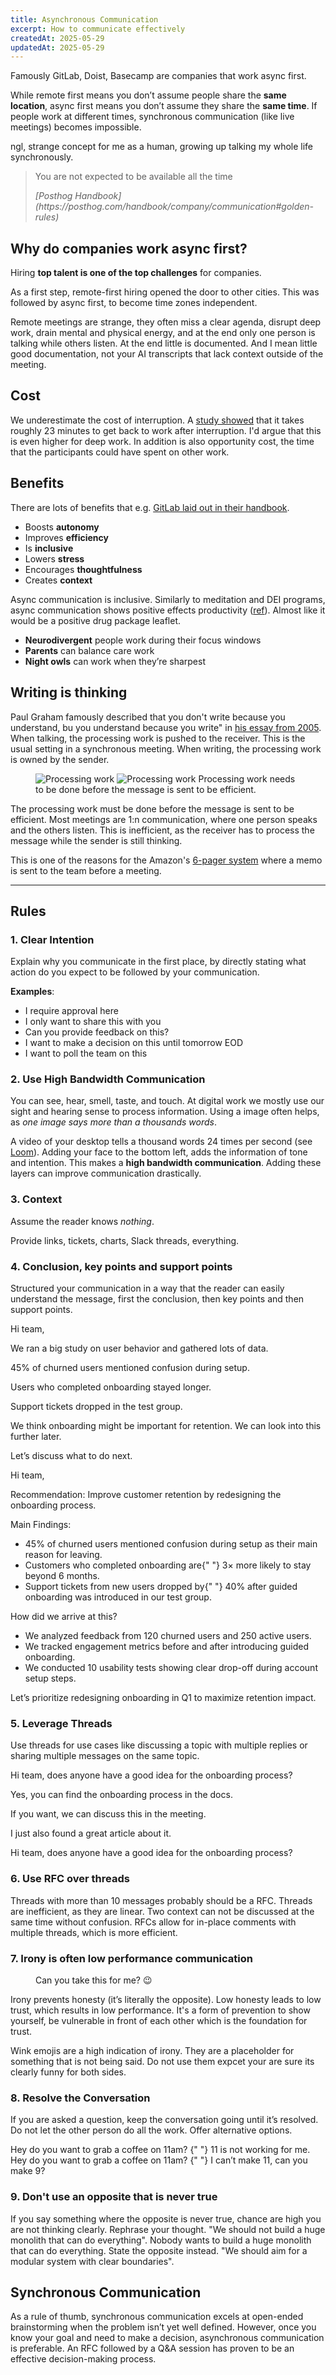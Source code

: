```yaml
---
title: Asynchronous Communication
excerpt: How to communicate effectively
createdAt: 2025-05-29
updatedAt: 2025-05-29
---
```


Famously GitLab, Doist, Basecamp are companies that work async first.

While remote first means you don’t assume people share the **same location**, async first means you don’t assume they share the **same time**. If people work at different times, synchronous communication (like live meetings) becomes impossible.

ngl, strange concept for me as a human, growing up talking my whole life synchronously.

> You are not expected to be available all the time
>
> <cite>
>   [Posthog
>   Handbook](https://posthog.com/handbook/company/communication#golden-rules)
> </cite>

## Why do companies work async first?

Hiring **top talent is one of the top challenges** for companies.

As a first step, remote-first hiring opened the door to other cities. This was followed by async first, to become time zones independent.

Remote meetings are strange, they often miss a clear agenda, disrupt deep work, drain mental and physical energy, and at the end only one person is talking while others listen. At the end little is documented. And I mean little good documentation, not your AI transcripts that lack context outside of the meeting.

## Cost

We underestimate the cost of interruption. A [study showed](https://dl.acm.org/doi/abs/10.1145/1357054.1357072) that it takes roughly 23 minutes to get back to work after interruption. I'd argue that this is even higher for deep work. In addition is also opportunity cost, the time that the participants could have spent on other work.

## Benefits

There are lots of benefits that e.g. [GitLab laid out in their handbook](https://handbook.gitlab.com/handbook/company/culture/all-remote/asynchronous/).

- Boosts **autonomy**
- Improves **efficiency**
- Is **inclusive**
- Lowers **stress**
- Encourages **thoughtfulness**
- Creates **context**

Async communication is inclusive. Similarly to meditation and DEI programs, async communication shows positive effects productivity ([ref](https://www.mckinsey.com/featured-insights/diversity-and-inclusion/diversity-matters-even-more-the-case-for-holistic-impact)). Almost like it would be a positive drug package leaflet.

- **Neurodivergent** people work during their focus windows
- **Parents** can balance care work
- **Night owls** can work when they’re sharpest

## Writing is thinking

Paul Graham famously described that you don't write because you understand, bu you understand because you write" in [his essay from 2005](https://www.paulgraham.com/writing44.html). When talking, the processing work is pushed to the receiver. This is the usual setting in a synchronous meeting. When writing, the processing work is owned by the sender.

<Figure>
  <FigureContent>
    <img
      src="/static/images/blog/async-processing-dark.png"
      className="hidden dark:block"
      srcdark="/static/images/blog/async-processing-dark.png"
      alt="Processing work"
    />
    <img
      src="/static/images/blog/async-processing.png"
      className="dark:hidden"
      srcdark="/static/images/blog/async-processing-dark.png"
      alt="Processing work"
    />
  </FigureContent>
  <FigureCaption>
    Processing work needs to be done before the message is sent to be efficient.
  </FigureCaption>
</Figure>

The processing work must be done before the message is sent to be efficient. Most meetings are 1:n communication, where one person speaks and the others listen. This is inefficient, as the receiver has to process the message while the sender is still thinking.

This is one of the reasons for the Amazon's [6-pager system](https://www.google.com/search?q=Amazons+6+Pager+system) where a memo is sent to the team before a meeting.

---

## Rules

### 1. Clear Intention

Explain why you communicate in the first place, by directly stating what action do you expect to be followed by your communication.

<div className="mb-4" />

**Examples**:

- I require approval here
- I only want to share this with you
- Can you provide feedback on this?
- I want to make a decision on this until tomorrow EOD
- I want to poll the team on this

### 2. Use High Bandwidth Communication

You can see, hear, smell, taste, and touch. At digital work we mostly use our sight and hearing sense to process information. Using a image often helps, as _one image says more than a thousands words_.

A video of your desktop tells a thousand words 24 times per second (see [Loom](https://www.loom.com)). Adding your face to the bottom left, adds the information of tone and intention. This makes a **high bandwidth communication**. Adding these layers can improve communication drastically.

### 3. Context

Assume the reader knows _nothing_.

Provide links, tickets, charts, Slack threads, everything.

### 4. Conclusion, key points and support points

Structured your communication in a way that the reader can easily understand the message, first the conclusion, then key points and then support points.

<ExampleGroup className="lg:grid-cols-1">
  <BadExample>
    <SlackMessage name="Alice">
      <p>Hi team,</p>
      <p>
        <span>
          We ran a big study on user behavior and gathered lots of data.
        </span>
      </p>
      <p>
        <span>
          <span className="font-bold">45%</span> of churned users mentioned
          confusion during setup.
        </span>
      </p>
      <p>
        <span>Users who completed onboarding stayed longer.</span>
      </p>
      <p>
        <span>Support tickets dropped in the test group.</span>
      </p>
      <p>
        <span>
          We think onboarding might be important for retention. We can look into
          this further later.
        </span>
      </p>
      <p>
        <span>Let’s discuss what to do next.</span>
      </p>
    </SlackMessage>
  </BadExample>
  <GoodExample>
    <SlackMessage name="Alice">
      <p>Hi team,</p>
      <p>
        <span className="font-semibold">Recommendation:</span> Improve customer
        retention by redesigning the onboarding process.
      </p>
      <p>
        <span className="font-semibold">Main Findings:</span>
      </p>
      <ul>
        <li>
          <span>
            45% of churned users mentioned confusion during setup as their main
            reason for leaving.
          </span>
        </li>
        <li>
          <span>
            Customers who completed onboarding are{" "}
            <span className="font-semi">3×</span> more likely to stay beyond 6
            months.
          </span>
        </li>
        <li>
          <span>
            Support tickets from new users dropped by{" "}
            <span className="font-semi">40%</span> after guided onboarding was
            introduced in our test group.
          </span>
        </li>
      </ul>
      <p>
        <span className="font-semi">How did we arrive at this?</span>
      </p>
      <ul>
        <li>
          <span>
            We analyzed feedback from 120 churned users and 250 active users.
          </span>
        </li>
        <li>
          <span>
            We tracked engagement metrics before and after introducing guided
            onboarding.
          </span>
        </li>
        <li>
          <span>
            We conducted 10 usability tests showing clear drop-off during
            account setup steps.
          </span>
        </li>
      </ul>
      <p>
        <span className="font-semi">
          Let’s prioritize redesigning onboarding in Q1 to maximize retention
          impact.
        </span>
      </p>
    </SlackMessage>
  </GoodExample>
</ExampleGroup>

### 5. Leverage Threads

Use threads for use cases like <span className="font-medium">discussing a topic with multiple replies</span> or <span className="font-medium">sharing multiple messages on the same topic</span>.

<ExampleGroup>
  <BadExample>
    <SlackMessage name="Alice">
      <p>Hi team, does anyone have a good idea for the onboarding process?</p>
    </SlackMessage>
    <SlackMessage name="Bob">
      <p>Yes, you can find the onboarding process in the docs.</p>
    </SlackMessage>
    <SlackMessage name="Bob">
      <p>If you want, we can discuss this in the meeting.</p>
    </SlackMessage>
    <SlackMessage name="Bob">
      <p>I just also found a great article about it.</p>
    </SlackMessage>
  </BadExample>
  <GoodExample>
    <SlackMessage name="Alice">
      <p>Hi team, does anyone have a good idea for the onboarding process?</p>
    </SlackMessage>
    <SlackMessageReply
      replies={[
        { name: "Bob", date: "2025-05-29" },
        { name: "Bob", date: "2025-05-29" },
        { name: "Bob", date: "2025-05-29" },
      ]}
    />

  </GoodExample>
</ExampleGroup>

### 6. Use RFC over threads

Threads with more than 10 messages probably should be a RFC. Threads are inefficient, as they are linear. Two context can not be discussed at the same time without confusion. RFCs allow for in-place comments with multiple threads, which is more efficient.

### 7. Irony is often low performance communication

<Figure>
  <FigureContent>
    <SlackMessage name="Alice">
      <p>Can you take this for me? 😉</p>
    </SlackMessage>
  </FigureContent>
</Figure>

Irony prevents honesty (it’s literally the opposite). Low honesty leads to low trust, which results in low performance. It's a form of prevention to show yourself, be vulnerable in front of each other which is the foundation for trust.

Wink emojis are a high indication of irony. They are a placeholder for something that is not being said. Do not use them expcet your are sure its clearly funny for both sides.

### 8. Resolve the Conversation

If you are asked a question, keep the conversation going until it’s resolved. Do not let the other person do all the work. Offer alternative options.

<div className="mb-4" />

<ExampleGroup>
  <BadExample>
    <div className="flex flex-col gap-2">
      <SlackMessage name="Alice">
        Hey do you want to grab a coffee on 11am?
      </SlackMessage>{" "}
      <SlackMessage name="Bob">11 is not working for me.</SlackMessage>
    </div>
  </BadExample>
  <GoodExample>
    <div className="flex flex-col gap-2">
      <SlackMessage name="Alice">
        Hey do you want to grab a coffee on 11am?
      </SlackMessage>{" "}
      <SlackMessage name="Bob">
        I can’t make 11, <span className="bg-amber-50">can you make 9?</span>
      </SlackMessage>
    </div>
  </GoodExample>
</ExampleGroup>

### 9. Don't use an opposite that is never true

If you say something where the opposite is never true, chance are high you are not thinking clearly. Rephrase your thought. "We should not build a huge monolith that can do everything". Nobody wants to build a huge monolith that can do everything. State the opposite instead. "We should aim for a modular system with clear boundaries".

## Synchronous Communication

As a rule of thumb, synchronous communication excels at open-ended brainstorming when the problem isn’t yet well defined. However, once you know your goal and need to make a decision, asynchronous communication is preferable. An RFC followed by a Q&A session has proven to be an effective decision-making process.
